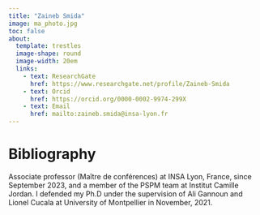 ```yaml
---
title: "Zaineb Smida"
image: ma_photo.jpg
toc: false
about: 
  template: trestles
  image-shape: round
  image-width: 20em
  links:
    - text: ResearchGate
      href: https://www.researchgate.net/profile/Zaineb-Smida
    - text: Orcid
      href: https://orcid.org/0000-0002-9974-299X
    - text: Email
      href: mailto:zaineb.smida@insa-lyon.fr
---
```


# Bibliography

Associate professor (Maître de conférences) at INSA Lyon, France, since September 2023, and a member of the PSPM team at Institut Camille Jordan. I defended my Ph.D under the supervision of Ali Gannoun and Lionel Cucala at University of Montpellier in November, 2021.

